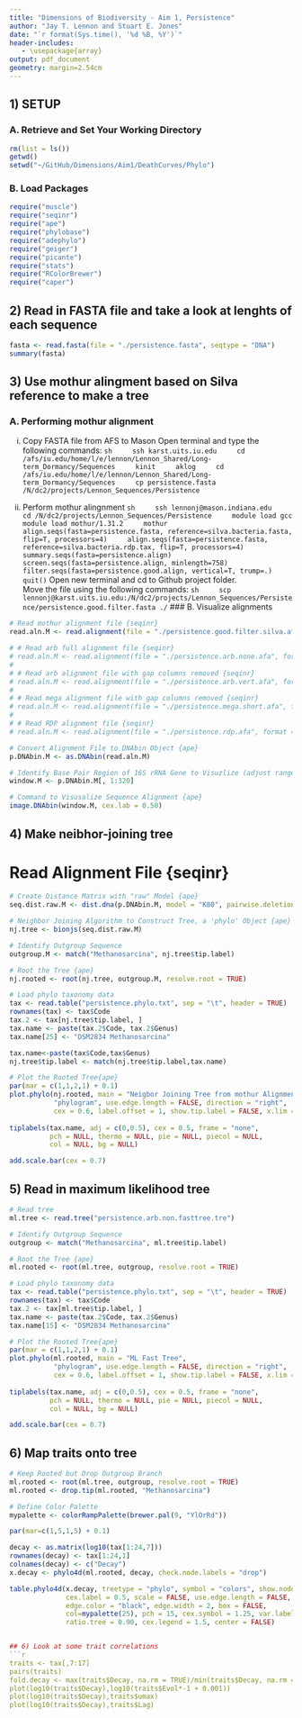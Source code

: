```yaml
---
title: "Dimensions of Biodiversity - Aim 1, Persistence"
author: "Jay T. Lennon and Stuart E. Jones"
date: "`r format(Sys.time(), '%d %B, %Y')`"
header-includes:
   - \usepackage{array}
output: pdf_document
geometry: margin=2.54cm
---
```


## 1) SETUP
### A. Retrieve and Set Your Working Directory

```r
rm(list = ls())
getwd()
setwd("~/GitHub/Dimensions/Aim1/DeathCurves/Phylo")
```

### B. Load Packages 

```r
require("muscle")
require("seqinr")
require("ape")
require("phylobase")
require("adephylo")
require("geiger") 
require("picante")
require("stats")
require("RColorBrewer")
require("caper")
```

## 2) Read in FASTA file and take a look at lenghts of each sequence
```r
fasta <- read.fasta(file = "./persistence.fasta", seqtype = "DNA")
summary(fasta)
```

## 3) Use mothur alingment based on Silva reference to make a tree
### A. Performing mothur alignment

i) Copy FASTA file from AFS to Mason
Open terminal and type the following commands: 
    ```sh
    ssh karst.uits.iu.edu
    cd /afs/iu.edu/home/l/e/lennon/Lennon_Shared/Long-term_Dormancy/Sequences
    kinit
    aklog
    cd /afs/iu.edu/home/l/e/lennon/Lennon_Shared/Long-term_Dormancy/Sequences
    cp persistence.fasta /N/dc2/projects/Lennon_Sequences/Persistence
    ```

ii) Perform mothur alingnment
    ```sh
    ssh lennonj@mason.indiana.edu
    cd /N/dc2/projects/Lennon_Sequences/Persistence
    module load gcc
    module load mothur/1.31.2
    mothur
    align.seqs(fasta=persistence.fasta, reference=silva.bacteria.fasta, flip=T, processors=4)
    align.seqs(fasta=persistence.fasta, reference=silva.bacteria.rdp.tax, flip=T, processors=4)
    summary.seqs(fasta=persistence.align)
    screen.seqs(fasta=persistence.align, minlength=758) 
    filter.seqs(fasta=persistence.good.align, vertical=T, trump=.)
    quit()
    ```
Open new terminal and cd to Github project folder.  
Move the file using the following commands:
    ```sh
    scp lennonj@karst.uits.iu.edu:/N/dc2/projects/Lennon_Sequences/Persistence/persistence.good.filter.fasta ./
    ```
### B. Visualize alignments
```r
# Read mothur alignment file {seqinr}
read.aln.M <- read.alignment(file = "./persistence.good.filter.silva.afa", format = "fasta")  

# # Read arb full alignment file {seqinr}
# read.aln.M <- read.alignment(file = "./persistence.arb.none.afa", format = "fasta")  
# 
# # Read arb alignment file with gap columns removed {seqinr}
# read.aln.M <- read.alignment(file = "./persistence.arb.vert.afa", format = "fasta") 
# 
# # Read mega alignment file with gap columns removed {seqinr}
# read.aln.M <- read.alignment(file = "./persistence.mega.short.afa", format = "fasta")
# 
# # Read RDP alignment file {seqinr}
# read.aln.M <- read.alignment(file = "./persistence.rdp.afa", format = "fasta")

# Convert Alignment File to DNAbin Object {ape}
p.DNAbin.M <- as.DNAbin(read.aln.M) 

# Identify Base Pair Region of 16S rRNA Gene to Visuzlize (adjust range)
window.M <- p.DNAbin.M[, 1:320] 

# Command to Visusalize Sequence Alignment {ape}
image.DNAbin(window.M, cex.lab = 0.50) 
```

## 4) Make neibhor-joining tree
# Read Alignment File {seqinr}
```r
# Create Distance Matrix with "raw" Model {ape}
seq.dist.raw.M <- dist.dna(p.DNAbin.M, model = "K80", pairwise.deletion = FALSE)

# Neighbor Joining Algorithm to Construct Tree, a 'phylo' Object {ape}
nj.tree <- bionjs(seq.dist.raw.M)

# Identify Outgroup Sequence
outgroup.M <- match("Methanosarcina", nj.tree$tip.label)

# Root the Tree {ape}
nj.rooted <- root(nj.tree, outgroup.M, resolve.root = TRUE)

# Load phylo taxonomy data
tax <- read.table("persistence.phylo.txt", sep = "\t", header = TRUE)
rownames(tax) <- tax$Code
tax.2 <- tax[nj.tree$tip.label, ]
tax.name <- paste(tax.2$Code, tax.2$Genus)
tax.name[25] <- "DSM2834 Methanosarcina"

tax.name<-paste(tax$Code,tax$Genus)
nj.tree$tip.label <- match(nj.tree$tip.label,tax.name)

# Plot the Rooted Tree{ape}
par(mar = c(1,1,2,1) + 0.1)
plot.phylo(nj.rooted, main = "Neigbor Joining Tree from mothur Alignment", 
           "phylogram", use.edge.length = FALSE, direction = "right",
           cex = 0.6, label.offset = 1, show.tip.label = FALSE, x.lim = 30)
           
tiplabels(tax.name, adj = c(0,0.5), cex = 0.5, frame = "none",
          pch = NULL, thermo = NULL, pie = NULL, piecol = NULL,
          col = NULL, bg = NULL)

add.scale.bar(cex = 0.7)
```

## 5) Read in maximum likelihood tree
```r
# Read tree
ml.tree <- read.tree("persistence.arb.non.fasttree.tre")

# Identify Outgroup Sequence
outgroup <- match("Methanosarcina", ml.tree$tip.label)

# Root the Tree {ape}
ml.rooted <- root(ml.tree, outgroup, resolve.root = TRUE)

# Load phylo taxonomy data
tax <- read.table("persistence.phylo.txt", sep = "\t", header = TRUE)
rownames(tax) <- tax$Code
tax.2 <- tax[ml.tree$tip.label, ]
tax.name <- paste(tax.2$Code, tax.2$Genus)
tax.name[15] <- "DSM2834 Methanosarcina"

# Plot the Rooted Tree{ape}
par(mar = c(1,1,2,1) + 0.1)
plot.phylo(ml.rooted, main = "ML Fast Tree", 
           "phylogram", use.edge.length = FALSE, direction = "right",
           cex = 0.6, label.offset = 1, show.tip.label = FALSE, x.lim = 30)
           
tiplabels(tax.name, adj = c(0,0.5), cex = 0.5, frame = "none",
          pch = NULL, thermo = NULL, pie = NULL, piecol = NULL,
          col = NULL, bg = NULL)

add.scale.bar(cex = 0.7)
```

## 6) Map traits onto tree
```r

# Keep Rooted but Drop Outgroup Branch
ml.rooted <- root(ml.tree, outgroup, resolve.root = TRUE)
ml.rooted <- drop.tip(ml.rooted, "Methanosarcina")

# Define Color Palette
mypalette <- colorRampPalette(brewer.pal(9, "YlOrRd"))

par(mar=c(1,5,1,5) + 0.1)

decay <- as.matrix(log10(tax[1:24,7]))
rownames(decay) <- tax[1:24,1]
colnames(decay) <- c("Decay")
x.decay <- phylo4d(ml.rooted, decay, check.node.labels = "drop")

table.phylo4d(x.decay, treetype = "phylo", symbol = "colors", show.node = TRUE, 
              cex.label = 0.5, scale = FALSE, use.edge.length = FALSE, 
              edge.color = "black", edge.width = 2, box = FALSE, 
              col=mypalette(25), pch = 15, cex.symbol = 1.25, var.label=("       decay"),
              ratio.tree = 0.90, cex.legend = 1.5, center = FALSE)


## 6) Look at some trait correlations
```r
traits <- tax[,7:17]
pairs(traits)
fold.decay <- max(traits$Decay, na.rm = TRUE)/min(traits$Decay, na.rm = TRUE)
plot(log10(traits$Decay),log10(traits$Evol*-1 + 0.001))
plot(log10(traits$Decay),traits$umax)
plot(log10(traits$Decay),traits$Lag)
```

